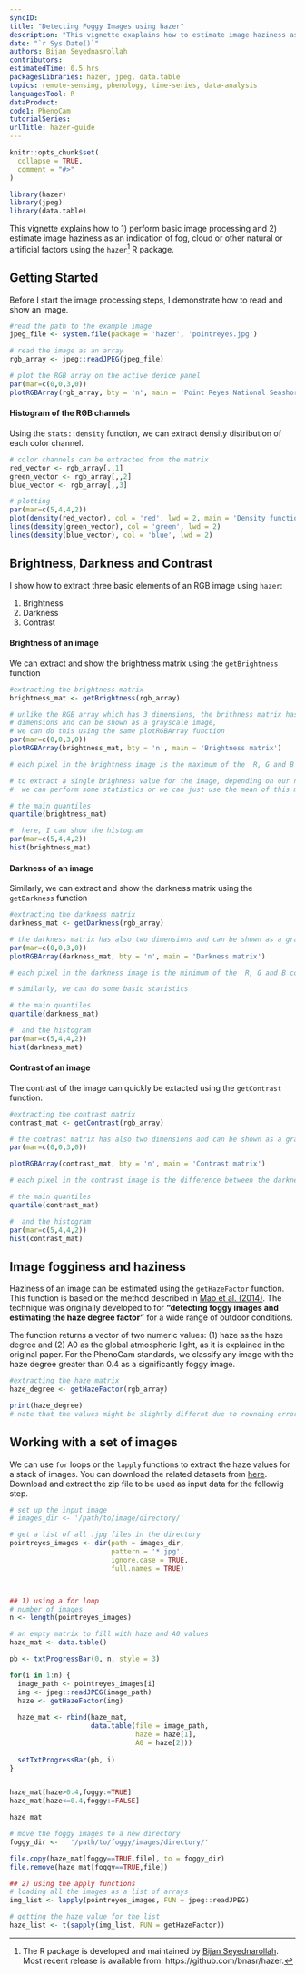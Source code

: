 ```yaml
---
syncID: 
title: "Detecting Foggy Images using hazer"
description: "This vignette exaplains how to estimate image haziness as an indication of fog, cloud or other natural or artificial factors using `hazer` R package."
date: "`r Sys.Date()`"
authors: Bijan Seyednasrollah
contributors:
estimatedTime: 0.5 hrs
packagesLibraries: hazer, jpeg, data.table
topics: remote-sensing, phenology, time-series, data-analysis
languagesTool: R
dataProduct:
code1: PhenoCam
tutorialSeries:
urlTitle: hazer-guide
---
```



```r
knitr::opts_chunk$set(
  collapse = TRUE,
  comment = "#>"
)
```

```r
library(hazer)
library(jpeg)
library(data.table)
```

This vignette explains how to 1) perform basic image processing and 2) estimate image haziness as an indication of fog, cloud or other natural or artificial factors using the `hazer`[^*] R package.


## Getting Started

Before I start the image processing steps, I demonstrate how to read and show an image.

```r
#read the path to the example image
jpeg_file <- system.file(package = 'hazer', 'pointreyes.jpg')

# read the image as an array
rgb_array <- jpeg::readJPEG(jpeg_file)

# plot the RGB array on the active device panel
par(mar=c(0,0,3,0))
plotRGBArray(rgb_array, bty = 'n', main = 'Point Reyes National Seashore')

```

#### Histogram of the RGB channels
Using the `stats::density` function, we can extract density distribution of each color channel.

```r
# color channels can be extracted from the matrix
red_vector <- rgb_array[,,1]
green_vector <- rgb_array[,,2]
blue_vector <- rgb_array[,,3]

# plotting 
par(mar=c(5,4,4,2))
plot(density(red_vector), col = 'red', lwd = 2, main = 'Density function of the RGB channels', ylim = c(0,5))
lines(density(green_vector), col = 'green', lwd = 2)
lines(density(blue_vector), col = 'blue', lwd = 2)

```

## Brightness, Darkness and Contrast

I show how to extract three basic elements of an RGB image using `hazer`:

1. Brightness
2. Darkness
3. Contrast



#### Brightness of an image
We can extract and show the brightness matrix using the `getBrightness` function
```r
#extracting the brightness matrix
brightness_mat <- getBrightness(rgb_array)

# unlike the RGB array which has 3 dimensions, the brithness matrix has only two 
# dimensions and can be shown as a grayscale image,
# we can do this using the same plotRGBArray function
par(mar=c(0,0,3,0))
plotRGBArray(brightness_mat, bty = 'n', main = 'Brightness matrix')

# each pixel in the brightness image is the maximum of the  R, G and B color channel

# to extract a single brighness value for the image, depending on our needs 
#  we can perform some statistics or we can just use the mean of this matrix

# the main quantiles
quantile(brightness_mat)

#  here, I can show the histogram
par(mar=c(5,4,4,2))
hist(brightness_mat)

```



#### Darkness of an image
Similarly, we can extract and show the darkness matrix using the `getDarkness` function
```r
#extracting the darkness matrix
darkness_mat <- getDarkness(rgb_array)

# the darkness matrix has also two dimensions and can be shown as a grayscale image
par(mar=c(0,0,3,0))
plotRGBArray(darkness_mat, bty = 'n', main = 'Darkness matrix')

# each pixel in the darkness image is the minimum of the  R, G and B color channel

# similarly, we can do some basic statistics

# the main quantiles
quantile(darkness_mat)

#  and the histogram
par(mar=c(5,4,4,2))
hist(darkness_mat)
```

#### Contrast of an image
The contrast of the image can quickly be extacted using the `getContrast` function.

```r
#extracting the contrast matrix
contrast_mat <- getContrast(rgb_array)

# the contrast matrix has also two dimensions and can be shown as a grayscale image
par(mar=c(0,0,3,0))

plotRGBArray(contrast_mat, bty = 'n', main = 'Contrast matrix')

# each pixel in the contrast image is the difference between the darkness and brightness matrices

# the main quantiles
quantile(contrast_mat)

#  and the histogram
par(mar=c(5,4,4,2))
hist(contrast_mat)
```


## Image fogginess and haziness
Haziness of an image can be estimated using the `getHazeFactor` function. This function is based on the method described in <a href="https://www.omicsonline.org/open-access/detecting-foggy-images-and-estimating-the-haze-degree-factor-jcsb.1000226.pdf">Mao et al. (2014)</a>. The technique was originally developed to for __"detecting foggy images and estimating the haze degree factor"__ for a wide range of outdoor conditions.

The function returns a vector of two numeric values: (1) haze as the haze degree and (2) A0 as the global atmospheric light, as it is explained in the original paper. For the PhenoCam standards, we classify any image with the haze degree greater than 0.4 as a significantly foggy image.

```r
#extracting the haze matrix
haze_degree <- getHazeFactor(rgb_array)

print(haze_degree)
# note that the values might be slightly differnt due to rounding errors on different platforms
```



## Working with a set of images
We can use `for` loops or the `lapply` functions to extract the haze values for a stack of images. You can download the related datasets from <a href="http://bit.ly/2F8w2Ia">here</a>. Download and extract the zip file to be used as input data for the followig step.

```r

# set up the input image
# images_dir <- '/path/to/image/directory/'

# get a list of all .jpg files in the directory
pointreyes_images <- dir(path = images_dir, 
                         pattern = '*.jpg',
                         ignore.case = TRUE, 
                         full.names = TRUE)



## 1) using a for loop
# number of images
n <- length(pointreyes_images)

# an empty matrix to fill with haze and A0 values
haze_mat <- data.table()

pb <- txtProgressBar(0, n, style = 3)

for(i in 1:n) {
  image_path <- pointreyes_images[i]
  img <- jpeg::readJPEG(image_path)
  haze <- getHazeFactor(img)
  
  haze_mat <- rbind(haze_mat, 
                    data.table(file = image_path, 
                               haze = haze[1], 
                               A0 = haze[2]))
  
  setTxtProgressBar(pb, i)
}


haze_mat[haze>0.4,foggy:=TRUE]
haze_mat[haze<=0.4,foggy:=FALSE]

haze_mat

# move the foggy images to a new directory
foggy_dir <-   '/path/to/foggy/images/directory/'

file.copy(haze_mat[foggy==TRUE,file], to = foggy_dir)
file.remove(haze_mat[foggy==TRUE,file])

## 2) using the apply functions
# loading all the images as a list of arrays
img_list <- lapply(pointreyes_images, FUN = jpeg::readJPEG)

# getting the haze value for the list
haze_list <- t(sapply(img_list, FUN = getHazeFactor))


```



[^*]: The R package is developed and maintained by <a href="https://bnasr.github.io/">Bijan Seyednarollah</a>. Most recent release is available from: https://github.com/bnasr/hazer.

